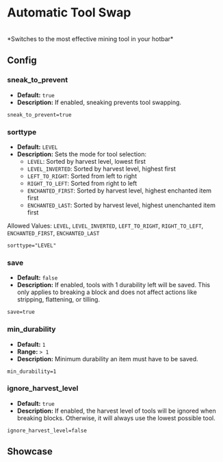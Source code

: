 # Automatic Tool Swap


<ProjectHeader slug="automatic-tool-swap" mcVersion="1.16" />

<br />
*Switches to the most effective mining tool in your hotbar*

## Config

### sneak_to_prevent
- **Default:** `true`
- **Description:** If enabled, sneaking prevents tool swapping.

```properties
sneak_to_prevent=true
```

### sorttype
- **Default:** `LEVEL`
- **Description:** Sets the mode for tool selection:
    - `LEVEL`: Sorted by harvest level, lowest first
    - `LEVEL_INVERTED`: Sorted by harvest level, highest first
    - `LEFT_TO_RIGHT`: Sorted from left to right
    - `RIGHT_TO_LEFT`: Sorted from right to left
    - `ENCHANTED_FIRST`: Sorted by harvest level, highest enchanted item first
    - `ENCHANTED_LAST`: Sorted by harvest level, highest unenchanted item first

Allowed Values: `LEVEL`, `LEVEL_INVERTED`, `LEFT_TO_RIGHT`, `RIGHT_TO_LEFT`, `ENCHANTED_FIRST`, `ENCHANTED_LAST`

```properties
sorttype="LEVEL"
```

### save
- **Default:** `false`
- **Description:** If enabled, tools with 1 durability left will be saved. This only applies to breaking a block and
  does not affect actions like stripping, flattening, or tilling.

```properties
save=true
```

### min_durability
- **Default:** `1`
- **Range:** `> 1`
- **Description:** Minimum durability an item must have to be saved.

```properties
min_durability=1
```

### ignore_harvest_level
- **Default:** `true`
- **Description:** If enabled, the harvest level of tools will be ignored when breaking blocks. Otherwise, it will
  always use the lowest possible tool.

```properties
ignore_harvest_level=false
```

## Showcase

<ResponsiveIframe videoId="NYH2w773S84" />